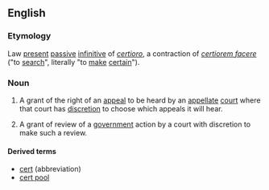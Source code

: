 ==English==
===Etymology===
Law {{L.}} [[present]] [[passive]] [[infinitive]] of ''[[certioro]]'', a contraction of ''[[certiorem facere]]'' ("to [[search]]", literally "to [[make]] [[certain]]").

===Noun===
{{wikipedia}}
{{en-noun|-}}
# {{US}} A grant of the right of an [[appeal]] to be heard by an [[appellate]] [[court]] where that court has [[discretion]] to choose which appeals it will hear.
# {{UK}} A grant of review of a [[government]] action by a court with discretion to make such a review.

====Derived terms====
*[[cert]] (abbreviation)
*[[cert pool]]